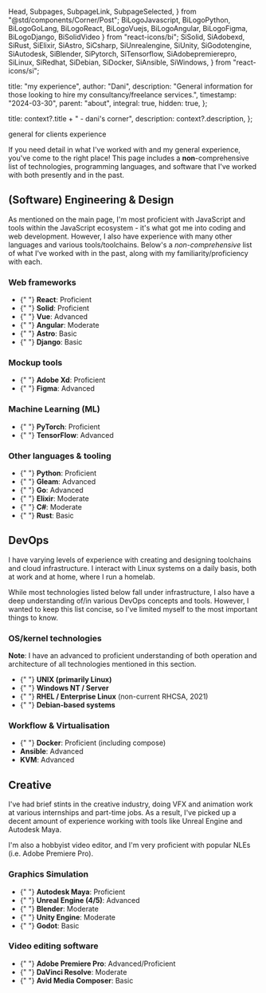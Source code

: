   Head,
  Subpages,
  SubpageLink,
  SubpageSelected,
} from "@std/components/Corner/Post";
  BiLogoJavascript,
  BiLogoPython,
  BiLogoGoLang,
  BiLogoReact,
  BiLogoVuejs,
  BiLogoAngular,
  BiLogoFigma,
  BiLogoDjango,
  BiSolidVideo
} from "react-icons/bi";
  SiSolid,
  SiAdobexd,
  SiRust,
  SiElixir,
  SiAstro,
  SiCsharp,
  SiUnrealengine,
  SiUnity,
  SiGodotengine,
  SiAutodesk,
  SiBlender,
  SiPytorch,
  SiTensorflow,
  SiAdobepremierepro,
  SiLinux,
  SiRedhat,
  SiDebian,
  SiDocker,
  SiAnsible,
  SiWindows,
} from "react-icons/si";

  title: "my experience",
  author: "Dani",
  description:
    "General information for those looking to hire my consultancy/freelance services.",
  timestamp: "2024-03-30",
  parent: "about",
  integral: true,
  hidden: true,
};

  title: context?.title + " - dani's corner",
  description: context?.description,
};

<Head {...context} />
<Subpages>
  <SubpageLink parent="about">general</SubpageLink>
  <SubpageLink parent="about" slug="clients">
    for clients
  </SubpageLink>
  <SubpageSelected>experience</SubpageSelected>
</Subpages>

If you need detail in what I've worked with and my general experience, you've come to the right place! This page includes a __non__\-comprehensive list of technologies, programming languages, and software that I've worked with both presently and in the past.

## (Software) Engineering & Design

As mentioned on the main page, I'm most proficient with JavaScript and tools within the JavaScript ecosystem - it's what got me into coding and web development. However, I also have experience with many other languages and various tools/toolchains. Below's a _non-comprehensive_ list of what I've worked with in the past, along with my familiarity/proficiency with each.

### Web frameworks

- <div className="flex flex-row items-center gap-x-2">
    <BiLogoReact />{" "}
    <span>
      <b>React</b>: Proficient
    </span>
  </div>
- <div className="flex flex-row items-center gap-x-2">
    <SiSolid />{" "}
    <span>
      <b>Solid</b>: Proficient
    </span>
  </div>
- <div className="flex flex-row items-center gap-x-2">
    <BiLogoVuejs />{" "}
    <span>
      <b>Vue</b>: Advanced
    </span>
  </div>
- <div className="flex flex-row items-center gap-x-2">
    <BiLogoAngular />{" "}
    <span>
      <b>Angular</b>: Moderate
    </span>
  </div>
- <div className="flex flex-row items-center gap-x-2">
    <SiAstro />{" "}
    <span>
      <b>Astro</b>: Basic
    </span>
  </div>
- <div className="flex flex-row items-center gap-x-2">
    <BiLogoDjango />{" "}
    <span>
      <b>Django</b>: Basic
    </span>
  </div>

### Mockup tools

- <div className="flex flex-row items-center gap-x-2">
    <SiAdobexd />{" "}
    <span>
      <b>Adobe Xd</b>: Proficient
    </span>
  </div>
- <div className="flex flex-row items-center gap-x-2">
    <BiLogoFigma />{" "}
    <span>
      <b>Figma</b>: Advanced
    </span>
  </div>

### Machine Learning (ML)

- <div className="flex flex-row items-center gap-x-2">
    <SiPytorch />{" "}
    <span>
      <b>PyTorch</b>: Proficient
    </span>
  </div>
- <div className="flex flex-row items-center gap-x-2">
    <SiTensorflow />{" "}
    <span>
      <b>TensorFlow</b>: Advanced
    </span>
  </div>

### Other languages & tooling

- <div className="flex flex-row items-center gap-x-2">
    <BiLogoPython />{" "}
    <span>
      <b>Python</b>: Proficient
    </span>
  </div>
- <div className="flex flex-row items-center gap-x-2">
    <Gleam />{" "}
    <span>
      <b>Gleam</b>: Advanced
    </span>
  </div>
- <div className="flex flex-row items-center gap-x-2">
    <BiLogoGoLang />{" "}
    <span>
      <b>Go</b>: Advanced
    </span>
  </div>
- <div className="flex flex-row items-center gap-x-2">
    <SiElixir />{" "}
    <span>
      <b>Elixir</b>: Moderate
    </span>
  </div>
- <div className="flex flex-row items-center gap-x-2">
    <SiCsharp />{" "}
    <span>
      <b>C#</b>: Moderate
    </span>
  </div>
- <div className="flex flex-row items-center gap-x-2">
    <SiRust />{" "}
    <span>
      <b>Rust</b>: Basic
    </span>
  </div>

## DevOps

I have varying levels of experience with creating and designing toolchains and cloud infrastructure. I interact with Linux systems on a daily basis, both at work and at home, where I run a homelab.

While most technologies listed below fall under infrastructure, I also have a deep understanding of/in various DevOps concepts and tools. However, I wanted to keep this list concise, so I've limited myself to the most important things to know.

### OS/kernel technologies

**Note**: I have an advanced to proficient understanding of both operation and architecture of all technologies mentioned in this section.

- <div className="flex flex-row items-center gap-x-2">
    <SiLinux />{" "}
    <span>
      <b>UNIX (primarily Linux)</b>
    </span>
  </div>
- <div className="flex flex-row items-center gap-x-2">
    <SiWindows />{" "}
    <span>
      <b>Windows NT / Server</b>
    </span>
  </div>
- <div className="flex flex-row items-center gap-x-2">
    <SiRedhat />{" "}
    <span>
      <b>RHEL / Enterprise Linux</b> (non-current RHCSA, 2021)
    </span>
  </div>
- <div className="flex flex-row items-center gap-x-2">
    <SiDebian />{" "}
    <span>
      <b>Debian-based systems</b>
    </span>
  </div>

### Workflow & Virtualisation

- <div className="flex flex-row items-center gap-x-2">
    <SiDocker />{" "}
    <span>
      <b>Docker</b>: Proficient (including compose)
    </span>
  </div>
- <div className="flex flex-row items-center gap-x-2">
    <SiAnsible />
    <span>
      <b>Ansible</b>: Advanced
    </span>
  </div>
- <div className="flex flex-row items-center gap-x-2">
    <span>
      <b>KVM</b>: Advanced
    </span>
  </div>

## Creative

I've had brief stints in the creative industry, doing VFX and animation work at various internships and part-time jobs. As a result, I've picked up a decent amount of experience working with tools like Unreal Engine and Autodesk Maya.

I'm also a hobbyist video editor, and I'm very proficient with popular NLEs (i.e. Adobe Premiere Pro).

### Graphics Simulation

- <div className="flex flex-row items-center gap-x-2">
    <SiAutodesk />{" "}
    <span>
      <b>Autodesk Maya</b>: Proficient
    </span>
  </div>
- <div className="flex flex-row items-center gap-x-2">
    <SiUnrealengine />{" "}
    <span>
      <b>Unreal Engine (4/5)</b>: Advanced
    </span>
  </div>
- <div className="flex flex-row items-center gap-x-2">
    <SiBlender />{" "}
    <span>
      <b>Blender</b>: Moderate
    </span>
  </div>
- <div className="flex flex-row items-center gap-x-2">
    <SiUnity />{" "}
    <span>
      <b>Unity Engine</b>: Moderate
    </span>
  </div>
- <div className="flex flex-row items-center gap-x-2">
    <SiGodotengine />{" "}
    <span>
      <b>Godot</b>: Basic
    </span>
  </div>

### Video editing software

- <div className="flex flex-row items-center gap-x-2">
    <SiAdobepremierepro />{" "}
    <span>
      <b>Adobe Premiere Pro</b>: Advanced/Proficient
    </span>
  </div>
- <div className="flex flex-row items-center gap-x-2">
    <BiSolidVideo />{" "}
    <span>
      <b>DaVinci Resolve</b>: Moderate
    </span>
  </div>
- <div className="flex flex-row items-center gap-x-2">
    <BiSolidVideo />{" "}
    <span>
      <b>Avid Media Composer</b>: Basic
    </span>
  </div>
